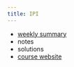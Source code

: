 ```yaml
---
title: IPI
---
```


* [weekly summary](./sum.qmd)
* notes
* solutions
* [course website](https://aip.ifi.uni-heidelberg.de/teaching/winter-2023/2024)